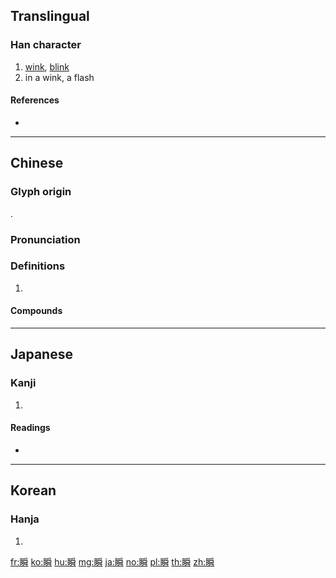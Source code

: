 {{character info/new}}
==Translingual==

===Han character===
{{Han char|rn=109|rad=目|as=12|sn=17|four=62052|canj=BUBBQ|ids=⿰目舜}}

# [[wink]], [[blink]]
# in a wink, a flash

====References====
* {{Han ref|kx=0817.230|dkj=23694|dj=1230.040|hdz=42514.090|uh=77AC|ud=30636|bh=C0FE|bd=49406}}

----

==Chinese==
{{zh-forms}}

===Glyph origin===
{{Han etym}}
{{Han compound|目|舜}}.

===Pronunciation===
{{zh-pron
|m=shùn
|c=seon3
|mn=sùn/tw:sut
|mn_note=sut - 摔 is used in the Mainland
|mc=y
|oc=y
|cat=
}}

===Definitions===
{{zh-hanzi}}

# {{rfdef|zh}}

====Compounds====
{{zh-der|一瞬|一瞬間|倏瞬|流光瞬息|浮生瞬息|瞬即|瞬息|瞬息之間|瞬息千變|瞬息萬變|瞬時速度|瞬目|瞬間|瞬間目標|轉瞬}}

----

==Japanese==

===Kanji===
{{ja-kanji|grade=c|rs=目12}}

# {{defn|lang=ja|sort=目12}}

====Readings====
* {{ja-readings|goon=[[しゅん]] (shun)|kun=[[またたく]] (matataku), [[またたき]] (matataki)|kanon=[[しゅん]] (shun)}}

----

==Korean==

===Hanja===
{{ko-hanja|hangeul=순|eumhun=|rv=sun|mr=sun|y=swun}}

# {{defn|lang=ko|sort=目12}}

[[fr:瞬]]
[[ko:瞬]]
[[hu:瞬]]
[[mg:瞬]]
[[ja:瞬]]
[[no:瞬]]
[[pl:瞬]]
[[th:瞬]]
[[zh:瞬]]